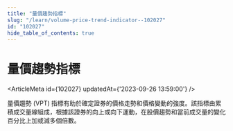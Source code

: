 ```yaml
---
title: "量價趨勢指標"
slug: "/learn/volume-price-trend-indicator--102027"
id: "102027"
hide_table_of_contents: true
---
```



# 量價趨勢指標

<ArticleMeta id={102027} updatedAt={'2023-09-26 13:59:00'} />
<div className='border-solid border-b border-t-0 my-4 border-[var(--ifm-color-gray-300)]' />

量價趨勢 (VPT) 指標有助於確定證券的價格走勢和價格變動的強度。該指標由累積成交量線組成，根據該證券的向上或向下運動，在股價趨勢和當前成交量的變化百分比上加或減多個倍數。
